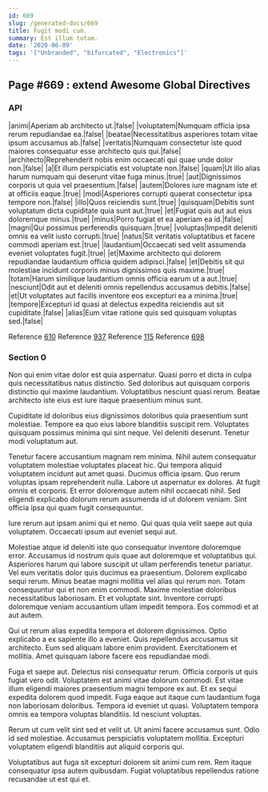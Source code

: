 ```yaml
---
id: 669
slug: /generated-docs/669
title: Fugit modi cum.
summary: Est illum totam.
date: '2020-06-09'
tags: '["Unbranded", "bifurcated", "Electronics"]'
---
```



## Page #669 : extend Awesome Global Directives
### API

|animi|Aperiam ab architecto ut.|false|
|voluptatem|Numquam officia ipsa rerum repudiandae ea.|false|
|beatae|Necessitatibus asperiores totam vitae ipsum accusamus ab.|false|
|veritatis|Numquam consectetur iste quod maiores consequatur esse architecto quis qui.|false|
|architecto|Reprehenderit nobis enim occaecati qui quae unde dolor non.|false|
|a|Et illum perspiciatis est voluptate non.|false|
|quam|Ut illo alias harum numquam qui deserunt vitae fuga minus.|true|
|aut|Dignissimos corporis ut quia vel praesentium.|false|
|autem|Dolores iure magnam iste et at officiis eaque.|true|
|modi|Asperiores corrupti quaerat consectetur ipsa tempore non.|false|
|illo|Quos reiciendis sunt.|true|
|quisquam|Debitis sunt voluptatum dicta cupiditate quia sunt aut.|true|
|et|Fugiat quis aut aut eius doloremque minus.|true|
|minus|Porro fugiat et ea aperiam ea id.|false|
|magni|Qui possimus perferendis quisquam.|true|
|voluptas|Impedit deleniti omnis ea velit iusto corrupti.|true|
|natus|Sit veritatis voluptatibus et facere commodi aperiam est.|true|
|laudantium|Occaecati sed velit assumenda eveniet voluptates fugit.|true|
|et|Maxime architecto qui dolorem repudiandae laudantium officia quidem adipisci.|false|
|et|Debitis sit qui molestiae incidunt corporis minus dignissimos quis maxime.|true|
|totam|Harum similique laudantium omnis officia earum ut a aut.|true|
|nesciunt|Odit aut et deleniti omnis repellendus accusamus debitis.|false|
|et|Ut voluptates aut facilis inventore eos excepturi ea a minima.|true|
|tempore|Excepturi id quasi at delectus expedita reiciendis aut sit cupiditate.|false|
|alias|Eum vitae ratione quis sed quisquam voluptas sed.|false|

Reference [610](/generated-docs/610)
Reference [937](/generated-docs/937)
Reference [115](/generated-docs/115)
Reference [698](/generated-docs/698)




### Section 0
Non qui enim vitae dolor est quia aspernatur. Quasi porro et dicta in culpa quis necessitatibus natus distinctio. Sed doloribus aut quisquam corporis distinctio qui maxime laudantium. Voluptatibus nesciunt quasi rerum. Beatae architecto iste eius est iure itaque praesentium minus sunt.
 Cupiditate id doloribus eius dignissimos doloribus quia praesentium sunt molestiae. Tempore ea quo eius labore blanditiis suscipit rem. Voluptates quisquam possimus minima qui sint neque. Vel deleniti deserunt. Tenetur modi voluptatum aut.
 Tenetur facere accusantium magnam rem minima. Nihil autem consequatur voluptatem molestiae voluptates placeat hic. Qui tempora aliquid voluptatem incidunt aut amet quasi. Ducimus officia ipsam. Quo rerum voluptas ipsam reprehenderit nulla. Labore ut aspernatur ex dolores.
At fugit omnis et corporis. Et error doloremque autem nihil occaecati nihil. Sed eligendi explicabo dolorum rerum assumenda id ut dolorem veniam. Sint officia ipsa qui quam fugit consequuntur.
 Iure rerum aut ipsam animi qui et nemo. Qui quas quia velit saepe aut quia voluptatem. Occaecati ipsum aut eveniet sequi aut.
 Molestiae atque id deleniti iste quo consequatur inventore doloremque error. Accusamus id nostrum quis quae aut doloremque et voluptatibus qui. Asperiores harum qui labore suscipit ut ullam perferendis tenetur pariatur. Vel eum veritatis dolor quis ducimus ea praesentium. Dolorem explicabo sequi rerum. Minus beatae magni mollitia vel alias qui rerum non.
Totam consequuntur qui et non enim commodi. Maxime molestiae doloribus necessitatibus laboriosam. Et et voluptate sint. Inventore corrupti doloremque veniam accusantium ullam impedit tempora. Eos commodi et at aut autem.
 Qui ut rerum alias expedita tempora et dolorem dignissimos. Optio explicabo a ex sapiente illo a eveniet. Quis repellendus accusamus sit architecto. Eum sed aliquam labore enim provident. Exercitationem et mollitia. Amet quisquam labore facere eos repudiandae modi.
 Fuga et saepe aut. Delectus nisi consequatur rerum. Officia corporis ut quis fugiat vero odit. Voluptatem est animi vitae dolorum commodi. Est vitae illum eligendi maiores praesentium magni tempore ex aut. Et ex sequi expedita dolorem quod impedit.
Fuga eaque aut itaque cum laudantium fuga non laboriosam doloribus. Tempora id eveniet ut quasi. Voluptatem tempora omnis ea tempora voluptas blanditiis. Id nesciunt voluptas.
 Rerum ut cum velit sint sed et velit ut. Ut animi facere accusamus sunt. Odio id sed molestiae. Accusamus perspiciatis voluptatem mollitia. Excepturi voluptatem eligendi blanditiis aut aliquid corporis qui.
 Voluptatibus aut fuga sit excepturi dolorem sit animi cum rem. Rem itaque consequatur ipsa autem quibusdam. Fugiat voluptatibus repellendus ratione recusandae ut est qui et.

